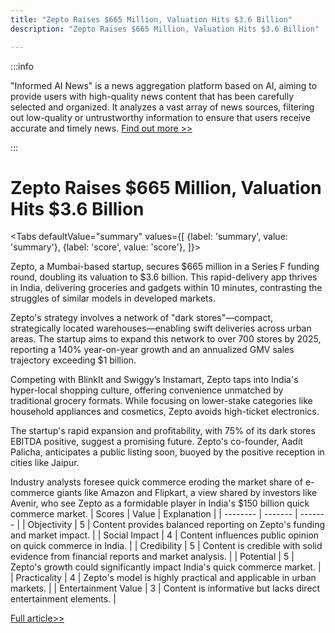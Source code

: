 ```yaml
---
title: "Zepto Raises $665 Million, Valuation Hits $3.6 Billion"
description: "Zepto Raises $665 Million, Valuation Hits $3.6 Billion"

---
```



:::info

"Informed AI News" is a news aggregation platform based on AI, aiming to provide users with high-quality news content that has been carefully selected and organized. It analyzes a vast array of news sources, filtering out low-quality or untrustworthy information to ensure that users receive accurate and timely news.  [Find out more >>](/)

:::

# Zepto Raises $665 Million, Valuation Hits $3.6 Billion


<Tabs
	defaultValue="summary"
	values={[
	{label: 'summary', value: 'summary'},
	{label: 'score', value: 'score'},
]}>
<TabItem value="summary">


Zepto, a Mumbai-based startup, secures $665 million in a Series F funding round, doubling its valuation to $3.6 billion. This rapid-delivery app thrives in India, delivering groceries and gadgets within 10 minutes, contrasting the struggles of similar models in developed markets.

Zepto's strategy involves a network of "dark stores"—compact, strategically located warehouses—enabling swift deliveries across urban areas. The startup aims to expand this network to over 700 stores by 2025, reporting a 140% year-on-year growth and an annualized GMV sales trajectory exceeding $1 billion.

Competing with BlinkIt and Swiggy’s Instamart, Zepto taps into India's hyper-local shopping culture, offering convenience unmatched by traditional grocery formats. While focusing on lower-stake categories like household appliances and cosmetics, Zepto avoids high-ticket electronics.

The startup's rapid expansion and profitability, with 75% of its dark stores EBITDA positive, suggest a promising future. Zepto's co-founder, Aadit Palicha, anticipates a public listing soon, buoyed by the positive reception in cities like Jaipur.

Industry analysts foresee quick commerce eroding the market share of e-commerce giants like Amazon and Flipkart, a view shared by investors like Avenir, who see Zepto as a formidable player in India's $150 billion quick commerce market.
</TabItem>
<TabItem value="score">
	| Scores     | Value   | Explanation |
	| -------- | ------- | ------- |
	| Objectivity  | 5    | Content provides balanced reporting on Zepto's funding and market impact.    |
	| Social Impact | 4     | Content influences public opinion on quick commerce in India.    |
	| Credibility    | 5    | Content is credible with solid evidence from financial reports and market analysis.    |
	| Potential    | 5    | Zepto's growth could significantly impact India's quick commerce market.    |
	| Practicality    | 4    | Zepto's model is highly practical and applicable in urban markets.    |
	| Entertainment Value    | 3    | Content is informative but lacks direct entertainment elements.    |
</TabItem>
</Tabs>

[Full article>>](https://techcrunch.com/2024/06/20/zepto-a-10-minute-delivery-app-raises-665-million-at-3-6-billion-valuation/)
